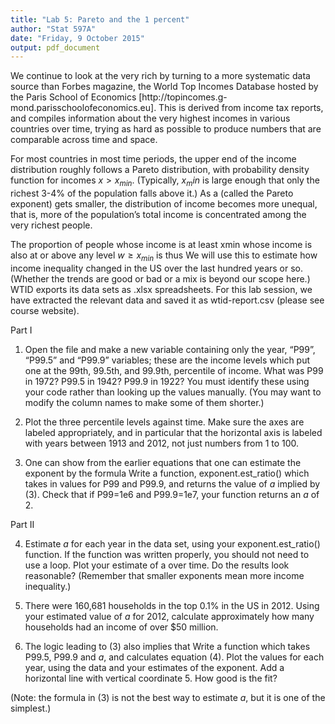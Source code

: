 ```yaml
---
title: "Lab 5: Pareto and the 1 percent"
author: "Stat 597A"
date: "Friday, 9 October 2015"
output: pdf_document
---
```


We continue to look at the very rich by turning to a more systematic data source than Forbes magazine, the World Top Incomes Database hosted by the Paris School of Economics [http://topincomes.g-mond.parisschoolofeconomics.eu]. This is derived from income tax reports, and compiles information about the very highest incomes in various countries over time, trying as hard as possible to produce numbers that are comparable across time and space.

For most countries in most time periods, the upper end of the income distribution roughly follows a Pareto distribution, with probability density function
\begin{equation}
f(x,a) = \frac{(a-1)}{x_{min}}\left(\frac{x}{x_{min}} \right)^{-a}.
\label{eqn:pareto-density}
\end{equation}
for incomes $x>x_{min}.$ (Typically, $x_min$ is large enough that only the richest 3-4% of the population falls above it.) As a (called the Pareto exponent) gets smaller, the distribution of income becomes more unequal, that is, more of the population’s total income is concentrated among the very richest people.

The proportion of people whose income is at least xmin whose income is also at or above any level $w \ge x_{min}$ is thus
\begin{equation}
Pr(X\ge w) = \int_{w}^{\infty}f(x,a)dx = \left(\frac{w}{x_{min}} \right)^{-a+1}.
\end{equation}
We will use this to estimate how income inequality changed in the US over the last hundred
years or so. (Whether the trends are good or bad or a mix is beyond our scope here.) WTID exports its data sets as .xlsx spreadsheets. For this lab session, we have extracted
the relevant data and saved it as wtid-report.csv (please see course website).

Part I

1. Open the file and make a new variable containing only the year, “P99”, “P99.5” and “P99.9” variables; these are the income levels which put one at the 99th, 99.5th, and 99.9th, percentile of income. What was P99 in 1972? P99.5 in 1942? P99.9 in 1922? You must identify these using your code rather than looking up the values manually. (You may want to modify the column names to make some of them shorter.)

2. Plot the three percentile levels against time. Make sure the axes are labeled appropriately, and in particular that the horizontal axis is labeled with years between 1913 and 2012, not just numbers from 1 to 100.

3. One can show from the earlier equations that one can estimate the exponent by the formula
\begin{equation}
a = 1 - \frac{\log{(10)}}{\log(P99/P99.9)}.
\end{equation}
Write a function, exponent.est_ratio() which takes in values for P99 and P99.9, and returns the value of $a$ implied by (3). Check that if P99=1e6 and P99.9=1e7, your function returns an $a$ of 2.

Part II

4. Estimate $a$ for each year in the data set, using your exponent.est_ratio() function. If the function was written properly, you should not need to use a loop. Plot your estimate of a over time. Do the results look reasonable? (Remember that smaller exponents mean more income inequality.)

5. There were 160,681 households in the top 0.1\% in the US in 2012. Using your estimated value of $a$ for 2012, calculate approximately how many households had an income of over \$50 million.

6. The logic leading to (3) also implies that
\begin{equation}
\left(\frac{P99.5}{P99.9} \right)^{-a+1}=5.
\end{equation}
Write a function which takes P99.5, P99.9 and $a$, and calculates equation (4). Plot the values for each year, using the data and your estimates of the exponent. Add a horizontal line with vertical coordinate 5. How good is the fit?

(Note: the formula in (3) is not the best way to estimate $a,$ but it is one of the simplest.)